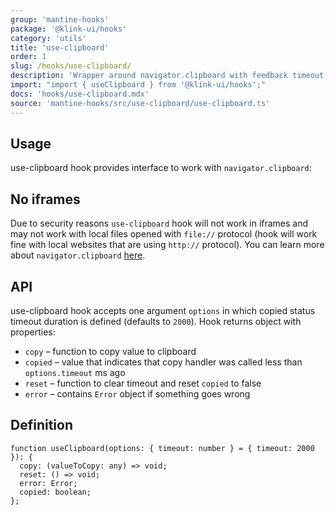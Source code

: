```yaml
---
group: 'mantine-hooks'
package: '@klink-ui/hooks'
category: 'utils'
title: 'use-clipboard'
order: 1
slug: /hooks/use-clipboard/
description: 'Wrapper around navigator.clipboard with feedback timeout'
import: "import { useClipboard } from '@klink-ui/hooks';"
docs: 'hooks/use-clipboard.mdx'
source: 'mantine-hooks/src/use-clipboard/use-clipboard.ts'
---
```



## Usage

use-clipboard hook provides interface to work with `navigator.clipboard`:

<Demo data={HooksDemos.useClipboardDemo} />

## No iframes

Due to security reasons `use-clipboard` hook will not work in iframes and may not work with local files opened with `file://` protocol
(hook will work fine with local websites that are using `http://` protocol). You can learn more about `navigator.clipboard` [here](https://web.dev/async-clipboard/).

## API

use-clipboard hook accepts one argument `options` in which copied status timeout duration is defined (defaults to `2000`).
Hook returns object with properties:

- `copy` – function to copy value to clipboard
- `copied` – value that indicates that copy handler was called less than `options.timeout` ms ago
- `reset` – function to clear timeout and reset `copied` to false
- `error` – contains `Error` object if something goes wrong

## Definition

```tsx
function useClipboard(options: { timeout: number } = { timeout: 2000 }): {
  copy: (valueToCopy: any) => void;
  reset: () => void;
  error: Error;
  copied: boolean;
};
```

